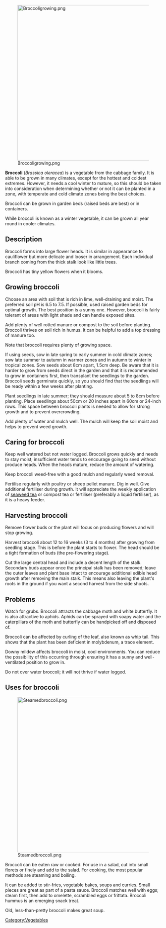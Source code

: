 [[File:Broccoligrowing.png|center|500px]]

'''Broccoli''' (''Brassica oleracea'') is a vegetable from the cabbage family. It is able to be grown in many climates, except for the hottest and coldest extremes. However, it needs a cool winter to mature, so this should be taken into consideration when determining whether or not it can be planted in a zone, with temperate and cold climate zones being the best choices.

Broccoli can be grown in garden beds (raised beds are best) or in containers.

While broccoli is known as a winter vegetable, it can be grown all year round in cooler climates.

== Description ==
Broccoli forms into large flower heads. It is similar in appearance to cauliflower but more delicate and looser in arrangement. Each individual branch coming from the thick stalk look like little trees.

Broccoli has tiny yellow flowers when it blooms.

== Growing broccoli ==
Choose an area with soil that is rich in lime, well-draining and moist. The preferred soil pH is 6.5 to 7.5. If possible, used raised garden beds for optimal growth. The best position is a sunny one. However, broccoli is fairly tolerant of areas with light shade and can handle exposed sites.

Add plenty of well rotted manure or compost to the soil before planting. Broccoli thrives on soil rich in humus. It can be helpful to add a top dressing of manure too.

Note that broccoli requires plenty of growing space.

If using seeds, sow in late spring to early summer in cold climate zones; sow late summer to autumn in warmer zones and in autumn to winter in tropical zones. Sow seeds about 8cm apart, 1.5cm deep. Be aware that it is harder to grow from seeds direct in the garden and that it is recommended to grow in containers first, then transplant the seedlings to the garden. Broccoli seeds germinate quickly, so you should find that the seedlings will be ready within a few weeks after planting.

Plant seedlings in late summer; they should measure about 5 to 8cm before planting. Place seedlings about 50cm or 20 inches apart in 60cm or 24-inch rows. This space between broccoli plants is needed to allow for strong growth and to prevent overcrowding.

Add plenty of water and mulch well. The mulch will keep the soil moist and helps to prevent weed growth.

== Caring for broccoli ==
Keep well watered but not water logged. Broccoli grows quickly and needs to stay moist; insufficient water tends to encourage going to seed without produce heads. When the heads mature, reduce the amount of watering.

Keep broccoli weed-free with a good mulch and regularly weed removal. 

Fertilise regularly with poultry or sheep pellet manure. Dig in well. Give additional fertiliser during growth. It will appreciate the weekly application of [[seaweed tea]] or compost tea or fertiliser (preferably a liquid fertiliser), as it is a heavy feeder.

== Harvesting broccoli ==

Remove flower buds or the plant will focus on producing flowers and will stop growing.

Harvest broccoli about 12 to 16 weeks (3 to 4 months) after growing from seedling stage. This is before the plant starts to flower. The head should be a tight formation of buds (the pre-flowering stage).

Cut the large central head and include a decent length of the stalk. Secondary buds appear once the principal stalk has been removed; leave the outer leaves and plant base intact to encourage additional edible head growth after removing the main stalk. This means also leaving the plant's roots in the ground if you want a second harvest from the side shoots.

== Problems ==
Watch for grubs. Broccoli attracts the cabbage moth and white butterfly. It is also attractive to aphids. Aphids can be sprayed with soapy water and the caterpillars of the moth and butterfly can be handpicked off and disposed of.

Broccoli can be affected by curling of the leaf, also known as whip tail. This shows that the plant has been deficient in molybdenum, a trace element.

Downy mildew affects broccoli in moist, cool environments. You can reduce the possibility of this occurring through ensuring it has a sunny and well-ventilated position to grow in.

Do not over water broccoli; it will not thrive if water logged.

== Uses for broccoli ==
[[File:Steamedbroccoli.png|center|500px]]

Broccoli can be eaten raw or cooked. For use in a salad, cut into small florets or finely and add to the salad. For cooking, the most popular methods are steaming and boiling.  

It can be added to stir-fries, vegetable bakes, soups and curries. Small pieces are great as part of a pasta sauce. Broccoli matches well with eggs; steam first, then add to omelette, scrambled eggs or frittata. Broccoli hummus is an emerging snack treat.

Old, less-than-pretty broccoli makes great soup.



[[Category:Vegetables]]